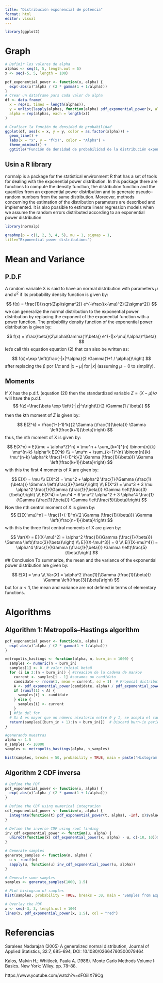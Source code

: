 ---
title: "Distribución exponencial de potencia"
format: html
editor: visual
---

```{r}
library(ggplot2)

```



# Graph

```{r}
# Definir los valores de alpha
alphas <- seq(1, 5, length.out = 5) 
x <- seq(-5, 5, length = 100)

pdf_exponential_power <- function(x, alpha) {
  exp(-abs(x)^alpha / (2 * gamma(1 + 1/alpha)))
}
# Crear un dataframe para cada valor de alpha
df <- data.frame(
  x = rep(x, times = length(alphas)),
  y = unlist(lapply(alphas, function(alpha) pdf_exponential_power(x, alpha = alpha))),
  alpha = rep(alphas, each = length(x))
)

# Graficar la función de densidad de probabilidad
ggplot(df, aes(x = x, y = y, color = as.factor(alpha))) +
  geom_line() +
  labs(x = "x", y = "f(x)", color = "Alpha") +
  theme_minimal() +
  ggtitle("Función de densidad de probabilidad de la distribución exponencial de potencia")

```

## Usin a R library

normalp is a package for the statistical environment R that has a set of tools for dealing with the exponential power distribution. In this package there are functions to compute the density function, the distribution function and the quantiles from an exponential power distribution and to generate pseudo–random numbers from the same distribution. Moreover, methods concerning the estimation of the distribution parameters are described and implemented. It is also possible to estimate linear regression models when we assume the random errors distributed according to an exponential power distribution

```{r}
library(normalp)

graphnp(p = c(1, 2, 3, 4, 5), mu = 1, sigmap = 1,
title="Exponential power distributions")
```



# Mean and Variance

## P.D.F

A random variable X is said to have an normal distribution with parameters $\mu$ and $\sigma^2$ if its probability density function is given by:

$$
f(x) = \frac{1}{\sqrt{2\pi\sigma^2}} e^{-\frac{(x-\mu)^2}{2\sigma^2}}
$$ we can generalize the normal distribution to the exponential power distribution by replacing the exponent of the exponential function with a power function. The probability density function of the exponential power distribution is given by:

$$
f(x) = \frac{\beta}{2\alpha\Gamma(1/\beta)} e^{-(|x-\mu|/\alpha)^\beta} 
$$ let's call this equation equation (2) that can also be written as:

$$
f(x)=\exp \left(\frac{-|x|^\alpha}{2 \Gamma(1+1 / \alpha)}\right)
$$ after replacing the $\beta$ por $1/\alpha$ and $|x-\mu|$ for $|x|$ (assuming $\mu = 0$ to simplify).

## Moments

If $X$ has the p.d.f. (equation (2)) then the standardized variable $Z=(X-\mu) / \sigma$ will have the p.d.f. $$
f(z)=\frac{\beta \exp \left\{-|z|^s\right\}}{2 \Gamma(1 / \beta)}
$$

then the kth moment of $Z$ is given by:

$$
E(Z^k) = \frac{1+(-1)^k}{2 \Gamma (\frac{1}{\beta})} \Gamma \left(\frac{k+1}{\beta}\right)
$$ thus, the nth moment of X is given by:

$$
E(X^n) = E[(\mu + \alpha*Z)^n] = \mu^n + \sum_{k=1}^{n} \binom{n}{k} \mu^{n-k} \alpha^k E(X^k) \\\
= \mu^n + \sum_{k=1}^{n} \binom{n}{k} \mu^{n-k} \alpha^k \frac{1+(-1)^k}{2 \Gamma (\frac{1}{\beta})} \Gamma \left(\frac{k+1}{\beta}\right)
$$ with this the first 4 moments of X are given by:

$$
E(X) = \mu \\\
E(X^2) = \mu^2 + \alpha^2 \frac{1}{\Gamma (\frac{1}{\beta})} \Gamma \left(\frac{3}{\beta}\right) \\\
E(X^3) = \mu^3 + 3 \mu \alpha^2 \frac{1}{\Gamma (\frac{1}{\beta})} \Gamma \left(\frac{3}{\beta}\right) \\\
E(X^4) = \mu^4 + 6 \mu^2 \alpha^2 + 3 \alpha^4 \frac{1}{\Gamma (\frac{1}{\beta})} \Gamma \left(\frac{5}{\beta}\right)
$$ Now the nth central moment of X is given by: $$
E[(X-\mu)^n] = \frac{1+(-1)^n}{2 \Gamma (\frac{1}{\beta})} \Gamma \left(\frac{n+1}{\beta}\right)
$$ with this the three first central moments of X are given by:

$$
Var(X) = E[(X-\mu)^2] = \alpha^2 \frac{1}{\Gamma (\frac{1}{\beta})} \Gamma \left(\frac{3}{\beta}\right) \\\
E[{(X-\mu)^3}] = 0 \\\
E[{(X-\mu)^4}] =  \alpha^4 \frac{1}{\Gamma (\frac{1}{\beta})} \Gamma \left(\frac{5}{\beta}\right)
$$ \## Conclusion To summarize, the mean and the variance of the exponential power distribution are given by:

$$
E[X] = \mu \\\
Var(X) = \alpha^2 \frac{1}{\Gamma (\frac{1}{\beta})} \Gamma \left(\frac{3}{\beta}\right)
$$ but for $\alpha < 1$, the mean and variance are not defined in terms of elementary functions.



# Algorithms

## Algorithm 1: Metropolis–Hastings algorithm

```{r}
pdf_exponential_power <- function(x, alpha) {
  exp(-abs(x)^alpha / (2 * gamma(1 + 1/alpha)))
}

metropolis_hastings <- function(alpha, n, burn_in = 1000) {
  samples <- numeric(n + burn_in)
  samples[1] <- 0  # valor inicial beta0
  for (i in 2:(n + burn_in)) { #creacion de la cadena de markov
    current <- samples[i - 1] #sacamos un candidato
    candidate <- rnorm(1, mean = current, sd = 1)  # Proposal distribution: N(current, 1) funcion en el candidato
    A <- pdf_exponential_power(candidate, alpha) / pdf_exponential_power(current, alpha) #apriori
    if (runif(1) < A) {
      samples[i] <- candidate
    } else {
      samples[i] <- current
    }
  } #fin del for
  # Si A es mayor que un número aleatorio entre 0 y 1, se acepta el candidato como la siguiente muestra
  return(samples[(burn_in + 1):(n + burn_in)])  # Discard burn-in period
}

#generando muestras
alpha <- 1.5
n_samples <- 10000
samples <- metropolis_hastings(alpha, n_samples)

hist(samples, breaks = 50, probability = TRUE, main = paste("Histogram of Samples with alpha =", alpha))


```

## Algorithm 2  CDF inversa



```{r}
# Define the PDF
pdf_exponential_power <- function(x, alpha) {
  exp(-abs(x)^alpha / (2 * gamma(1 + 1/alpha)))
}

# Define the CDF using numerical integration
cdf_exponential_power <- function(x, alpha) {
  integrate(function(t) pdf_exponential_power(t, alpha), -Inf, x)$value
}

# Define the inverse CDF using root finding
inv_cdf_exponential_power <- function(u, alpha) {
  uniroot(function(x) cdf_exponential_power(x, alpha) - u, c(-10, 10))$root
}

# Generate samples
generate_samples <- function(n, alpha) {
  u <- runif(n)
  sapply(u, function(u) inv_cdf_exponential_power(u, alpha))
}

# Generate some samples
samples <- generate_samples(1000, 1.5)

# Plot histogram of samples
hist(samples, probability = TRUE, breaks = 30, main = "Samples from Exponential Power Distribution", xlab = "x")

# Overlay the PDF
x <- seq(-3, 3, length.out = 100)
lines(x, pdf_exponential_power(x, 1.5), col = "red")


```

# Referencias

Saralees Nadarajah (2005) A generalized normal distribution, Journal of
Applied Statistics, 32:7, 685-694, DOI: 10.1080/02664760500079464

 Kalos, Malvin H.; Whitlock, Paula A. (1986). Monte Carlo Methods Volume I: Basics. New York: Wiley. pp. 78–88.
 
https://www.youtube.com/watch?v=dFOiiIX79Cg
